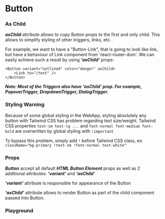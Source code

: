

<Meta of={ButtonStories} />

# Button

<Canvas of={ButtonStories.Demo} />

### As Child

**_asChild_** attribute allows to copy Button props to the first and only child. This allows to simplify styling of other triggers, links, etc.

For example, we want to have a "Button-Link",
that is going to look like link, but have a behaviour of Link component from 'react-router-dom'. We can easily achieve such a result by using **_'asChild'_** props:

```
<Button variant="outlined" color="danger" asChild>
    <Link to="/test" />
</Button>
```

**_Note: Most of the Triggers also have 'asChild' prop. For example, PopoverTrigger, DropdownTrigger, DialogTrigger._**

### Styling Warning

Because of some global styling in the WebApp, styling absolutely any button with Tailwind CSS has problem regarding text size/weight.
Tailwind CSS properties `text-sm text-lg ...` and `font-normal font-medium font-bold` are overwritten by global styling with `!important`

To bypass this problem, simply add `!` before Tailwind CSS class, ex: `className="bg-primary !text-sm !font-normal text-white"`

### Props

**_Button_** accept all default **_HTML Button Element_** props as well as 2 additional attributes: **_'variant'_** and **_'asChild'_**

**_'variant'_** attribute is responsible for appearance of the Button

**_'asChild'_** attribute allows to render Button as part of the child component passed into Button.

### Playground
